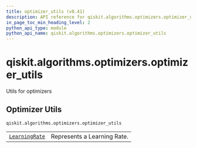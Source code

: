 ```yaml
---
title: optimizer_utils (v0.41)
description: API reference for qiskit.algorithms.optimizers.optimizer_utils in qiskit v0.41
in_page_toc_min_heading_level: 2
python_api_type: module
python_api_name: qiskit.algorithms.optimizers.optimizer_utils
---
```


<span id="module-qiskit.algorithms.optimizers.optimizer_utils" />

<span id="qiskit-algorithms-optimizers-optimizer-utils" />

# qiskit.algorithms.optimizers.optimizer\_utils

Utils for optimizers

<span id="optimizer-utils-qiskit-algorithms-optimizers-optimizer-utils" />

## Optimizer Utils

`qiskit.algorithms.optimizers.optimizer_utils`

|                                                                                                                                         |                             |
| --------------------------------------------------------------------------------------------------------------------------------------- | --------------------------- |
| [`LearningRate`](qiskit.algorithms.optimizers.optimizer_utils.LearningRate "qiskit.algorithms.optimizers.optimizer_utils.LearningRate") | Represents a Learning Rate. |

